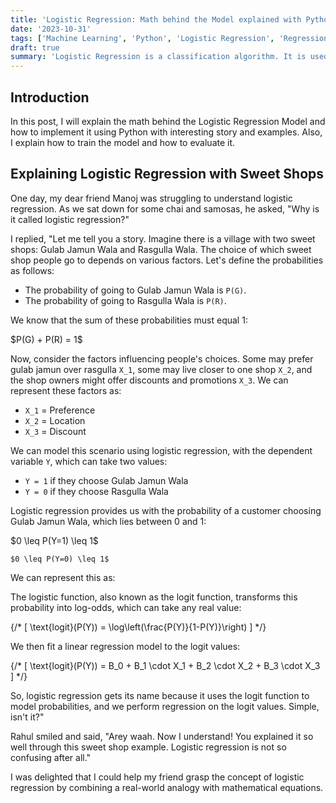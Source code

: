 ```yaml
---
title: 'Logistic Regression: Math behind the Model explained with Python and maths formulas'
date: '2023-10-31'
tags: ['Machine Learning', 'Python', 'Logistic Regression', 'Regression']
draft: true
summary: 'Logistic Regression is a classification algorithm. It is used to predict a binary outcome (1 / 0, Yes / No, True / False) given a set of independent variables. To represent binary / categorical outcome, we use dummy variables. In this post, I will explain the math behind the Logistic Regression Model and how to implement it using Python.'
---
```


## Introduction

In this post, I will explain the math behind the Logistic Regression Model and how to implement it using Python with interesting story and examples. Also, I explain how to train the model and how to evaluate it.  

## Explaining Logistic Regression with Sweet Shops

One day, my dear friend Manoj was struggling to understand logistic regression. As we sat down for some chai and samosas, he asked, "Why is it called logistic regression?"

I replied, "Let me tell you a story. Imagine there is a village with two sweet shops: Gulab Jamun Wala and Rasgulla Wala. The choice of which sweet shop people go to depends on various factors. Let's define the probabilities as follows:

- The probability of going to Gulab Jamun Wala is `P(G)`.
- The probability of going to Rasgulla Wala is `P(R)`.

We know that the sum of these probabilities must equal 1:

<div style={{ textAlign: 'center' }}>
    $P(G) + P(R) = 1$
</div>

Now, consider the factors influencing people's choices. Some may prefer gulab jamun over rasgulla `X_1`, some may live closer to one shop `X_2`, and the shop owners might offer discounts and promotions `X_3`. We can represent these factors as:

- `X_1` = Preference
- `X_2` = Location
- `X_3` = Discount

We can model this scenario using logistic regression, with the dependent variable `Y`, which can take two values:

- `Y = 1` if they choose Gulab Jamun Wala
- `Y = 0` if they choose Rasgulla Wala

Logistic regression provides us with the probability of a customer choosing Gulab Jamun Wala, which lies between 0 and 1:

<div style={{ textAlign: 'center' }}>
    $0 \leq P(Y=1) \leq 1$

    $0 \leq P(Y=0) \leq 1$
</div>

We can represent this as:

<div style={{ textAlign: 'center' }}>
</div>

The logistic function, also known as the logit function, transforms this probability into log-odds, which can take any real value:

{/* \[
\text{logit}(P(Y)) = \log\left(\frac{P(Y)}{1-P(Y)}\right)
\] */}

We then fit a linear regression model to the logit values:

{/* \[
\text{logit}(P(Y)) = B_0 + B_1 \cdot X_1 + B_2 \cdot X_2 + B_3 \cdot X_3
\] */}

So, logistic regression gets its name because it uses the logit function to model probabilities, and we perform regression on the logit values. Simple, isn't it?"

Rahul smiled and said, "Arey waah. Now I understand! You explained it so well through this sweet shop example. Logistic regression is not so confusing after all."

I was delighted that I could help my friend grasp the concept of logistic regression by combining a real-world analogy with mathematical equations.

